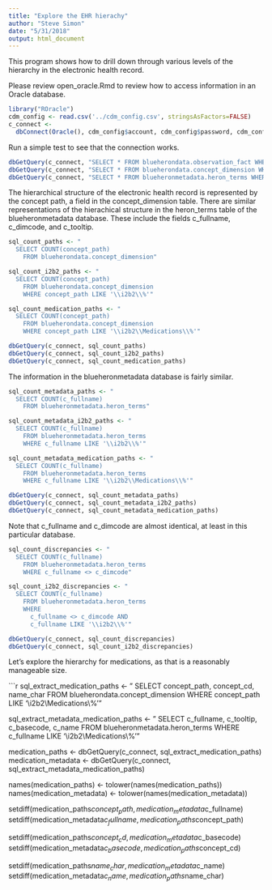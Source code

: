 ```yaml
---
title: "Explore the EHR hierachy"
author: "Steve Simon"
date: "5/31/2018"
output: html_document
---
```


This program shows how to drill down through various levels of the hierarchy in the electronic health record.

Please review open_oracle.Rmd to review how to access information in an Oracle database.


```r
library("ROracle")
cdm_config <- read.csv('../cdm_config.csv', stringsAsFactors=FALSE)
c_connect <-
  dbConnect(Oracle(), cdm_config$account, cdm_config$password, cdm_config$access)
```

Run a simple test to see that the connection works. 

```r
dbGetQuery(c_connect, "SELECT * FROM blueherondata.observation_fact WHERE rownum < 5")
dbGetQuery(c_connect, "SELECT * FROM blueherondata.concept_dimension WHERE rownum < 5")
dbGetQuery(c_connect, "SELECT * FROM blueheronmetadata.heron_terms WHERE rownum < 5")
```

The hierarchical structure of the electronic health record is represented by the concept path, a field in the concept_dimension table. There are similar representations of the hierachical structure in the heron_terms table of the blueheronmetadata database. These include the fields c_fullname, c_dimcode, and c_tooltip.

```r
sql_count_paths <- "
  SELECT COUNT(concept_path) 
    FROM blueherondata.concept_dimension"

sql_count_i2b2_paths <- "
  SELECT COUNT(concept_path) 
    FROM blueherondata.concept_dimension 
    WHERE concept_path LIKE '\\i2b2\\%'"

sql_count_medication_paths <- "
  SELECT COUNT(concept_path) 
    FROM blueherondata.concept_dimension 
    WHERE concept_path LIKE '\\i2b2\\Medications\\%'"

dbGetQuery(c_connect, sql_count_paths)
dbGetQuery(c_connect, sql_count_i2b2_paths)
dbGetQuery(c_connect, sql_count_medication_paths)
```

The information in the blueheronmetadata database is fairly similar.

```r
sql_count_metadata_paths <- "
  SELECT COUNT(c_fullname) 
    FROM blueheronmetadata.heron_terms"

sql_count_metadata_i2b2_paths <- "
  SELECT COUNT(c_fullname) 
    FROM blueheronmetadata.heron_terms
    WHERE c_fullname LIKE '\\i2b2\\%'"

sql_count_metadata_medication_paths <- "
  SELECT COUNT(c_fullname) 
    FROM blueheronmetadata.heron_terms
    WHERE c_fullname LIKE '\\i2b2\\Medications\\%'"

dbGetQuery(c_connect, sql_count_metadata_paths)
dbGetQuery(c_connect, sql_count_metadata_i2b2_paths)
dbGetQuery(c_connect, sql_count_metadata_medication_paths)
```

Note that c_fullname and c_dimcode are almost identical, at least in this particular database.

```r
sql_count_discrepancies <- "
  SELECT COUNT(c_fullname) 
    FROM blueheronmetadata.heron_terms
    WHERE c_fullname <> c_dimcode"

sql_count_i2b2_discrepancies <- "
  SELECT COUNT(c_fullname) 
    FROM blueheronmetadata.heron_terms
    WHERE
      c_fullname <> c_dimcode AND
      c_fullname LIKE '\\i2b2\\%'"

dbGetQuery(c_connect, sql_count_discrepancies)
dbGetQuery(c_connect, sql_count_i2b2_discrepancies)
```

Let's explore the hierarchy for medications, as that is a reasonably manageable size.

```r
sql_extract_medication_paths <- "
  SELECT concept_path, concept_cd, name_char 
    FROM blueherondata.concept_dimension
    WHERE concept_path LIKE '\\i2b2\\Medications\\%'"

sql_extract_metadata_medication_paths <- "
  SELECT c_fullname, c_tooltip, c_basecode, c_name 
    FROM blueheronmetadata.heron_terms
    WHERE c_fullname LIKE '\\i2b2\\Medications\\%'"

medication_paths <- dbGetQuery(c_connect, sql_extract_medication_paths)
medication_metadata <- dbGetQuery(c_connect, sql_extract_metadata_medication_paths)

names(medication_paths) <- tolower(names(medication_paths))
names(medication_metadata) <- tolower(names(medication_metadata))

setdiff(medication_paths$concept_path, medication_metadata$c_fullname)
setdiff(medication_metadata$c_fullname, medication_paths$concept_path)

setdiff(medication_paths$concept_cd, medication_metadata$c_basecode)
setdiff(medication_metadata$c_basecode, medication_paths$concept_cd)

setdiff(medication_paths$name_char, medication_metadata$c_name)
setdiff(medication_metadata$c_name, medication_paths$name_char)
